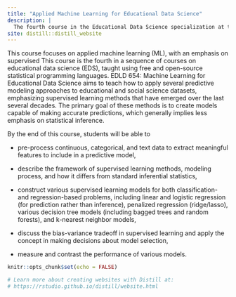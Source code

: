 ---
title: "Applied Machine Learning for Educational Data Science"
description: |
  The fourth course in the Educational Data Science specialization at the University of Oregon
site: distill::distill_website
---

This course focuses on applied machine learning (ML), with an emphasis on supervised This course is the fourth in a sequence of courses on educational data science (EDS), taught using free and open-source statistical programming languages. EDLD 654: Machine Learning for Educational Data Science aims to teach how to apply several predictive modeling approaches to educational and social science datasets, emphasizing supervised learning methods that have emerged over the last several decades. The primary goal of these methods is to create models capable of making accurate predictions, which generally implies less emphasis on statistical inference. 

By the end of this course, students will be able to

-	pre-process continuous, categorical, and text data to extract meaningful features to include in a predictive model,

-	describe the framework of supervised learning methods, modeling process, and how it differs from standard inferential statistics,

-	construct various supervised learning models for both classification- and regression-based problems, including linear and logistic regression (for prediction rather than inference), penalized regression (ridge/lasso), various decision tree models (including bagged trees and random forests), and k-nearest neighbor models,

-	discuss the bias-variance tradeoff in supervised learning and apply the concept in making decisions about model selection,

-	measure and contrast the performance of various models.


```{r setup, include=FALSE}
knitr::opts_chunk$set(echo = FALSE)

# Learn more about creating websites with Distill at:
# https://rstudio.github.io/distill/website.html

```
